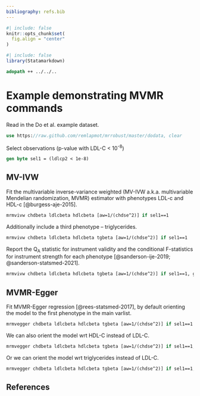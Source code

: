 ```yaml
---
bibliography: refs.bib
---
```


```r
#| include: false
knitr::opts_chunk$set(
  fig.align = "center"
)
```

```r
#| include: false
library(Statamarkdown)
```

```stata
adopath ++ ../../..
```

# Example demonstrating MVMR commands

Read in the Do et al. example dataset.
```stata
use https://raw.github.com/remlapmot/mrrobust/master/dodata, clear
```

Select observations (p-value with LDL-C < 10<sup>-8</sup>)
```stata
gen byte sel1 = (ldlcp2 < 1e-8)
```

## MV-IVW

Fit the multivariable inverse-variance weighted (MV-IVW a.k.a. multivariable 
Mendelian randomization, MVMR) estimator with phenotypes LDL-c and HDL-c [@burgess-aje-2015].
```stata
mrmvivw chdbeta ldlcbeta hdlcbeta [aw=1/(chdse^2)] if sel1==1
```

Additionally include a third phenotype -- triglycerides.
```stata
mrmvivw chdbeta ldlcbeta hdlcbeta tgbeta [aw=1/(chdse^2)] if sel1==1
```

Report the Q<sub>A</sub> statistic for instrument validity and the conditional 
F-statistics for instrument strength for each phenotype [@sanderson-ije-2019; 
@sanderson-statsmed-2021].
```stata
mrmvivw chdbeta ldlcbeta hdlcbeta tgbeta [aw=1/(chdse^2)] if sel1==1, gxse(ldlcse hdlcse tgse)
```

## MVMR-Egger

Fit MVMR-Egger regression [@rees-statsmed-2017], by default orienting the model 
to the first phenotype in the main varlist.
```stata
mrmvegger chdbeta ldlcbeta hdlcbeta tgbeta [aw=1/(chdse^2)] if sel1==1
```

We can also orient the model wrt HDL-C instead of LDL-C.
```stata
mrmvegger chdbeta ldlcbeta hdlcbeta tgbeta [aw=1/(chdse^2)] if sel1==1, orient(2)
```

Or we can orient the model wrt triglycerides instead of LDL-C.
```stata
mrmvegger chdbeta ldlcbeta hdlcbeta tgbeta [aw=1/(chdse^2)] if sel1==1, orient(3)
```

## References

::: {#refs}
:::
